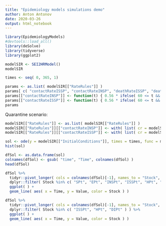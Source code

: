 ```yaml
---
title: "Epidemiology models simulations demo"
author: Anton Antonov
date: 2020-03-26
output: html_notebook
---
```


```r
library(EpidemiologyModels)
#devtools::load_all()
library(deSolve)
library(tidyverse)
library(ggplot2)
```

```r
modelSIR <- SEI2HRModel()
modelSIR
```

```r
times <- seq( 0, 365, 1)
```

```r
params <- as.list( modelSIR[["RateRules"]] )
params[ c( "contactRateISSP", "contactRateINSP", "deathRateISSP", "deathRateINSP", "sspf") ] <- c( 0.56, 0.56, 0.034, 0.02, 0.2 )
params[["contactRateINSP"]] <- function(t) { 0.56 * ifelse( 60 <= t && t <= 120, 0.35, 1 ) }
params[["contactRateISSP"]] <- function(t) { 0.56 * ifelse( 60 <= t && t <= 120, 0.35, 1 ) }
params
```


Quarantine scenario:

```r
modelSIR[["RateRules"]] <- as.list( modelSIR[["RateRules"]] )
modelSIR[["RateRules"]][["contactRateINSP"]] <- with( list( cr = modelSIR[["RateRules"]][["contactRateINSP"]] ), function(t) { cr * ifelse( 80 <= t && t <= 80 + 56, 0.25, 1 ) } )
modelSIR[["RateRules"]][["contactRateISSP"]] <- with( list( cr = modelSIR[["RateRules"]][["contactRateISSP"]] ), function(t) { cr * ifelse( 80 <= t && t <= 80 + 56, 0.25, 1 ) } )
```

```r
sol <- ode(y = modelSIR[["InitialConditions"]], times = times, func = modelSIR[["RHSFunction"]], parms = modelSIR[["RateRules"]], method = "rk4" )
hist(sol)
```

```r
dfSol <- as.data.frame(sol)
colnames(dfSol) <- gsub( "time", "Time", colnames(dfSol) )
head(dfSol)
```


```r
dfSol %>% 
  tidyr::pivot_longer( cols = colnames(dfSol)[-1], names_to = "Stock", values_to = "Value" ) %>%
  dplyr::filter( Stock %in% c( "SPt", "EPt", "INSPt", "ISSPt", "HPt", "RPt", "DIPt" ) ) %>% 
  ggplot( ) +
  geom_line( aes( x = Time, y = Value, color = Stock ) )
```



```r
dfSol %>% 
  tidyr::pivot_longer( cols = colnames(dfSol)[-1], names_to = "Stock", values_to = "Value" ) %>%
  dplyr::filter( Stock %in% c( "ISSPt", "HPt", "DIPt" ) ) %>% 
  ggplot( ) +
  geom_line( aes( x = Time, y = Value, color = Stock ) )
```
